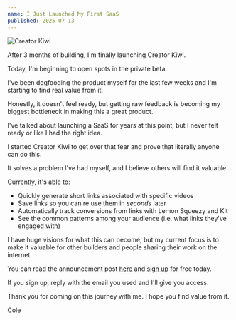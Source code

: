 ```yaml
---
name: I Just Launched My First SaaS
published: 2025-07-13
---
```


![Creator Kiwi](/images/creatorkiwi-dashboard.png)

After 3 months of building, I'm finally launching Creator Kiwi.

Today, I'm beginning to open spots in the private beta.

I've been dogfooding the product myself for the last few weeks and I'm starting to find real value from it.

Honestly, it doesn't feel ready, but getting raw feedback is becoming my biggest bottleneck in making this a great product.

I've talked about launching a SaaS for years at this point, but I never felt ready or like I had the right idea.

I started Creator Kiwi to get over that fear and prove that literally anyone can do this.

It solves a problem I've had myself, and I believe others will find it valuable.

Currently, it's able to:

- Quickly generate short links associated with specific videos
- Save links so you can re use them in _seconds_ later
- Automatically track conversions from links with Lemon Squeezy and Kit
- See the common patterns among your audience (i.e. what links they've engaged with)

I have huge visions for what this can become, but my current focus is to make it valuable for other builders and people sharing their work on the internet.

You can read the announcement post [here](https://creator.kiwi/OL6l5ww) and [sign up](https://creator.kiwi/muv8gv7) for free today.

If you sign up, reply with the email you used and I'll give you access.

Thank you for coming on this journey with me. I hope you find value from it.

Cole
